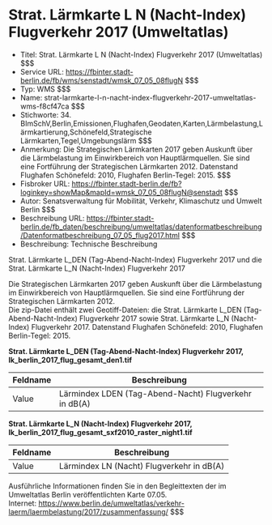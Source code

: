 # Strat. Lärmkarte L N (Nacht-Index) Flugverkehr 2017 (Umweltatlas)
- Titel: Strat. Lärmkarte L N (Nacht-Index) Flugverkehr 2017 (Umweltatlas) $$$
- Service URL: https://fbinter.stadt-berlin.de/fb/wms/senstadt/wmsk_07_05_08flugN $$$
- Typ: WMS $$$
- Name: strat-larmkarte-l-n-nacht-index-flugverkehr-2017-umweltatlas-wms-f8cf47ca $$$
- Stichworte: 34. BImSchV,Berlin,Emissionen,Flughafen,Geodaten,Karten,Lärmbelastung,Lärmkartierung,Schönefeld,Strategische Lärmkarten,Tegel,Umgebungslärm $$$
- Anmerkung: Die Strategischen Lärmkarten 2017 geben Auskunft über die Lärmbelastung im Einwirkbereich von Hauptlärmquellen. Sie sind eine Fortführung der Strategischen Lärmkarten 2012. Datenstand Flughafen Schönefeld: 2010, Flughafen Berlin-Tegel: 2015. $$$
- Fisbroker URL: https://fbinter.stadt-berlin.de/fb?loginkey=showMap&mapId=wmsk_07_05_08flugN@senstadt $$$
- Autor: Senatsverwaltung für Mobilität, Verkehr, Klimaschutz und Umwelt Berlin $$$
- Beschreibung URL: https://fbinter.stadt-berlin.de/fb_daten/beschreibung/umweltatlas/datenformatbeschreibung/Datenformatbeschreibung_07_05_flug2017.html $$$
- Beschreibung: Technische Beschreibung 

Strat. Lärmkarte L\_DEN (Tag-Abend-Nacht-Index) Flugverkehr 2017 und die Strat. Lärmkarte L\_N (Nacht-Index) Flugverkehr 2017

Die Strategischen Lärmkarten 2017 geben Auskunft über die Lärmbelastung im Einwirkbereich von Hauptlärmquellen. Sie sind eine Fortführung der Strategischen Lärmkarten 2012.  
Die zip-Datei enthält zwei Geotiff-Dateien: die Strat. Lärmkarte L\_DEN (Tag-Abend-Nacht-Index) Flugverkehr 2017 sowie Strat. Lärmkarte L\_N (Nacht-Index) Flugverkehr 2017\. Datenstand Flughafen Schönefeld: 2010, Flughafen Berlin-Tegel: 2015.

**Strat. Lärmkarte L\_DEN (Tag-Abend-Nacht-Index) Flugverkehr 2017, lk\_berlin\_2017\_flug\_gesamt\_den1.tif**

| Feldname | Beschreibung                                          |
| -------- | ----------------------------------------------------- |
| Value    | Lärmindex LDEN (Tag-Abend-Nacht) Flugverkehr in dB(A) |

**Strat. Lärmkarte L\_N (Nacht-Index) Flugverkehr 2017, lk\_berlin\_2017\_flug\_gesamt\_sxf2010\_raster\_night1.tif**

| Feldname | Beschreibung                              |
| -------- | ----------------------------------------- |
| Value    | Lärmindex LN (Nacht) Flugverkehr in dB(A) |

Ausführliche Informationen finden Sie in den Begleittexten der im Umweltatlas Berlin veröffentlichten Karte 07.05.  
Internet: https://www.berlin.de/umweltatlas/verkehr-laerm/laermbelastung/2017/zusammenfassung/ $$$
